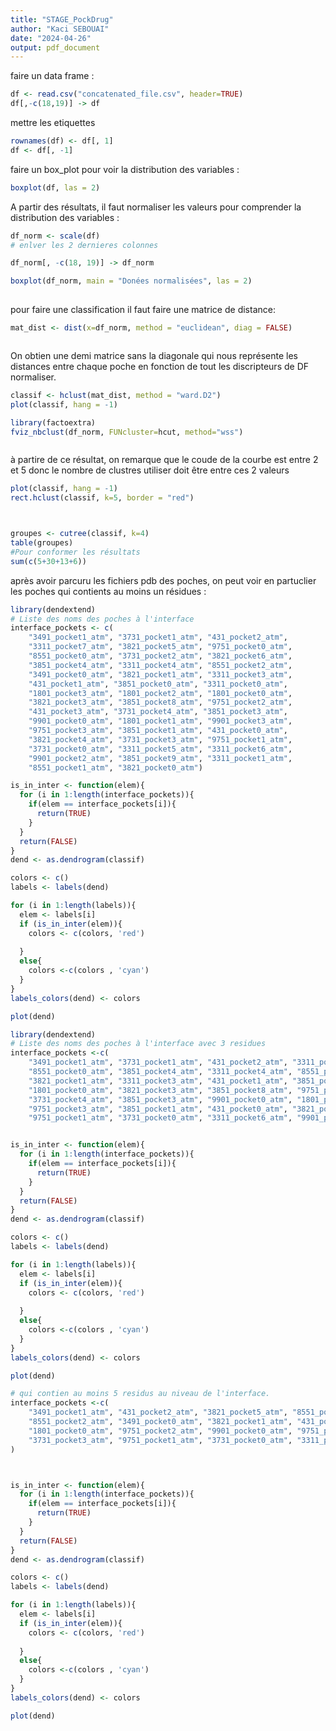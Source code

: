 ```yaml
---
title: "STAGE_PockDrug"
author: "Kaci SEBOUAI"
date: "2024-04-26"
output: pdf_document
---
```


faire un data frame : 

```r
df <- read.csv("concatenated_file.csv", header=TRUE)
df[,-c(18,19)] -> df

```

mettre les etiquettes 

```r
rownames(df) <- df[, 1]
df <- df[, -1]
```

faire un box_plot pour voir la distribution des variables : 

```r
boxplot(df, las = 2)
```
A partir des résultats, il faut normaliser les valeurs pour comprender la distribution des variables :

```r
df_norm <- scale(df)
# enlver les 2 dernieres colonnes 

df_norm[, -c(18, 19)] -> df_norm

boxplot(df_norm, main = "Donées normalisées", las = 2)
  
```

pour faire une classification il faut faire une matrice de distance: 

```r
mat_dist <- dist(x=df_norm, method = "euclidean", diag = FALSE)



```
On obtien une demi matrice sans la diagonale qui nous représente les distances entre chaque poche en fonction de tout les discripteurs de DF normaliser.

```r
classif <- hclust(mat_dist, method = "ward.D2")
plot(classif, hang = -1)

```



```r
library(factoextra)
fviz_nbclust(df_norm, FUNcluster=hcut, method="wss") 



```
à partire de ce résultat, on remarque que le coude de la courbe est entre 2 et 5 donc le nombre de clustres utiliser doit être entre ces 2 valeurs

```r

plot(classif, hang = -1)
rect.hclust(classif, k=5, border = "red")




```
```r
groupes <- cutree(classif, k=4)
table(groupes)
#Pour conformer les résultats
sum(c(5+30+13+6))
```


après avoir parcuru les fichiers pdb des poches, on peut voir en partuclier les poches qui contients au moins un résidues : 

```r
library(dendextend)
# Liste des noms des poches à l'interface
interface_pockets <- c(
    "3491_pocket1_atm", "3731_pocket1_atm", "431_pocket2_atm",
    "3311_pocket7_atm", "3821_pocket5_atm", "9751_pocket0_atm",
    "8551_pocket0_atm", "3731_pocket2_atm", "3821_pocket6_atm",
    "3851_pocket4_atm", "3311_pocket4_atm", "8551_pocket2_atm",
    "3491_pocket0_atm", "3821_pocket1_atm", "3311_pocket3_atm",
    "431_pocket1_atm", "3851_pocket0_atm", "3311_pocket0_atm",
    "1801_pocket3_atm", "1801_pocket2_atm", "1801_pocket0_atm",
    "3821_pocket3_atm", "3851_pocket8_atm", "9751_pocket2_atm",
    "431_pocket3_atm", "3731_pocket4_atm", "3851_pocket3_atm",
    "9901_pocket0_atm", "1801_pocket1_atm", "9901_pocket3_atm",
    "9751_pocket3_atm", "3851_pocket1_atm", "431_pocket0_atm",
    "3821_pocket4_atm", "3731_pocket3_atm", "9751_pocket1_atm",
    "3731_pocket0_atm", "3311_pocket5_atm", "3311_pocket6_atm",
    "9901_pocket2_atm", "3851_pocket9_atm", "3311_pocket1_atm",
    "8551_pocket1_atm", "3821_pocket0_atm") 

is_in_inter <- function(elem){
  for (i in 1:length(interface_pockets)){
    if(elem == interface_pockets[i]){
      return(TRUE)
    }
  }
  return(FALSE)
}
dend <- as.dendrogram(classif)

colors <- c()
labels <- labels(dend)

for (i in 1:length(labels)){
  elem <- labels[i]
  if (is_in_inter(elem)){
    colors <- c(colors, 'red')
  
  }
  else{
    colors <-c(colors , 'cyan')
  }
}
labels_colors(dend) <- colors

plot(dend)

```

```r
library(dendextend)
# Liste des noms des poches à l'interface avec 3 residues 
interface_pockets <-c(
    "3491_pocket1_atm", "3731_pocket1_atm", "431_pocket2_atm", "3311_pocket7_atm", "3821_pocket5_atm",
    "8551_pocket0_atm", "3851_pocket4_atm", "3311_pocket4_atm", "8551_pocket2_atm", "3491_pocket0_atm",
    "3821_pocket1_atm", "3311_pocket3_atm", "431_pocket1_atm", "3851_pocket0_atm", "1801_pocket3_atm",
    "1801_pocket0_atm", "3821_pocket3_atm", "3851_pocket8_atm", "9751_pocket2_atm", "431_pocket3_atm",
    "3731_pocket4_atm", "3851_pocket3_atm", "9901_pocket0_atm", "1801_pocket1_atm", "9901_pocket3_atm",
    "9751_pocket3_atm", "3851_pocket1_atm", "431_pocket0_atm", "3821_pocket4_atm", "3731_pocket3_atm",
    "9751_pocket1_atm", "3731_pocket0_atm", "3311_pocket6_atm", "9901_pocket2_atm", "3311_pocket1_atm")


is_in_inter <- function(elem){
  for (i in 1:length(interface_pockets)){
    if(elem == interface_pockets[i]){
      return(TRUE)
    }
  }
  return(FALSE)
}
dend <- as.dendrogram(classif)

colors <- c()
labels <- labels(dend)

for (i in 1:length(labels)){
  elem <- labels[i]
  if (is_in_inter(elem)){
    colors <- c(colors, 'red')
  
  }
  else{
    colors <-c(colors , 'cyan')
  }
}
labels_colors(dend) <- colors

plot(dend)


```
```r

# qui contien au moins 5 residus au niveau de l'interface. 
interface_pockets <-c(
    "3491_pocket1_atm", "431_pocket2_atm", "3821_pocket5_atm", "8551_pocket0_atm", "3851_pocket4_atm",
    "8551_pocket2_atm", "3491_pocket0_atm", "3821_pocket1_atm", "431_pocket1_atm", "3851_pocket0_atm",
    "1801_pocket0_atm", "9751_pocket2_atm", "9901_pocket0_atm", "9751_pocket3_atm", "3851_pocket1_atm",
    "3731_pocket3_atm", "9751_pocket1_atm", "3731_pocket0_atm", "3311_pocket6_atm", "3311_pocket1_atm"
)



is_in_inter <- function(elem){
  for (i in 1:length(interface_pockets)){
    if(elem == interface_pockets[i]){
      return(TRUE)
    }
  }
  return(FALSE)
}
dend <- as.dendrogram(classif)

colors <- c()
labels <- labels(dend)

for (i in 1:length(labels)){
  elem <- labels[i]
  if (is_in_inter(elem)){
    colors <- c(colors, 'red')
  
  }
  else{
    colors <-c(colors , 'cyan')
  }
}
labels_colors(dend) <- colors

plot(dend)

```



